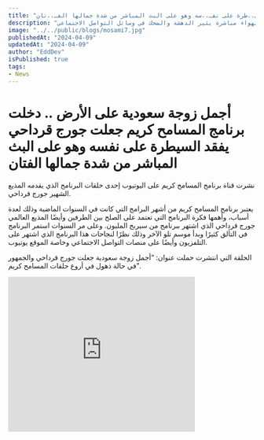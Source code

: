 ```yaml
---
title: "أجمل زو,,جة سعودية على الأرض .. دخلت برنامج المسامح كريم جعلت جورج قرداحي يفـ،،قد السيـ،،طرة على نفـ،،سه وهو على البث المباشر من شدة جمالها الفـ،،تان"
description: "موقف مضحك: انفجار ضحك مذيعة أخبار عربية على الهواء مباشرة يثير الدهشة والضحك في وسائل التواصل الاجتماعي"
image: "../../public/blogs/mosami7.jpg"
publishedAt: "2024-04-09"
updatedAt: "2024-04-09"
author: "EddDev"
isPublished: true
tags:
- News
---
```


# أجمل زوجة سعودية على الأرض .. دخلت برنامج المسامح كريم جعلت جورج قرداحي يفقد السيطرة على نفسه وهو على البث المباشر من شدة جمالها الفتان

نشرت قناة برنامج المسامح كريم على اليوتيوب إحدى حلقات البرنامج الذي يقدمه المذيع الشهير جورج قرداحي.

يعتبر برنامج المسامح كريم من أشهر البرامج التي كانت في السنوات الماضية وذلك لعدة أسباب، وأهمها فكرة البرنامج التي تعتمد على الصلح بين الطرفين وأيضًا المذيع العالمي جورج قرداحي الذي اشتهر ببرنامج من سيربح المليون.
وعلى مر السنوات استمر البرنامج في التألق كثيرًا وبدأ موسم تلو الآخر وذلك نظرًا لنجاحات هذا البرنامج الذي اشتهر على التلفزيون وأيضًا على منصات التواصل الاجتماعي وخاصة الموقع يوتيوب.

الحلقة التي انتشرت حملت عنوان: “أجمل زوجة سعودية جعلت جورج قرداحي والجمهور في حالة ذهول في أروع حلقات المسامح كريم”.

<iframe width="380" height="315" src="https://www.youtube.com/embed/A32dXHTsZ3g" frameborder="0" allowfullscreen></iframe>

